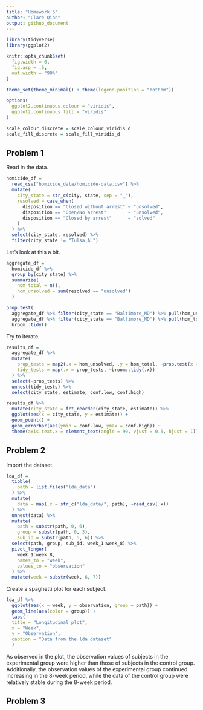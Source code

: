 ```yaml
---
title: "Homework 5"
author: "Clare Qian"
output: github_document
---
```


```r
library(tidyverse)
library(ggplot2)

knitr::opts_chunk$set(
  fig.width = 6,
  fig.asp = .6,
  out.width = "90%"
)

theme_set(theme_minimal() + theme(legend.position = "bottom"))

options(
  ggplot2.continuous.colour = "viridis",
  ggplot2.continuous.fill = "viridis"
)

scale_colour_discrete = scale_colour_viridis_d
scale_fill_discrete = scale_fill_viridis_d
```

## Problem 1

Read in the data.

```r
homicide_df =
  read_csv("homicide_data/homicide-data.csv") %>%
  mutate(
    city_state = str_c(city, state, sep = "_"),
    resolved = case_when(
      disposition == "Closed without arrest" ~ "unsolved",
      disposition == "Open/No arrest"        ~ "unsolved",
      disposition == "Closed by arrest"      ~ "solved"
    )
  ) %>%
  select(city_state, resolved) %>%
  filter(city_state != "Tulsa_AL")
```

Let's look at this a bit.

```r
aggregate_df =
  homicide_df %>%
  group_by(city_state) %>%
  summarize(
    hom_total = n(),
    hom_unsolved = sum(resolved == "unsolved")
  )
```

```r
prop.test(
  aggregate_df %>% filter(city_state == "Baltimore_MD") %>% pull(hom_unsolved),
  aggregate_df %>% filter(city_state == "Baltimore_MD") %>% pull(hom_total)) %>%
  broom::tidy()
```

Try to iterate.

```r
results_df = 
  aggregate_df %>%
  mutate(
    prop_tests = map2(.x = hom_unsolved, .y = hom_total, ~prop.test(x = .x, n = .y)),
    tidy_tests = map(.x = prop_tests, ~broom::tidy(.x))
  ) %>%
  select(-prop_tests) %>%
  unnest(tidy_tests) %>%
  select(city_state, estimate, conf.low, conf.high)
```

```r
results_df %>%
  mutate(city_state = fct_reorder(city_state, estimate)) %>%
  ggplot(aes(x = city_state, y = estimate)) +
  geom_point() +
  geom_errorbar(aes(ymin = conf.low, ymax = conf.high)) +
  theme(axis.text.x = element_text(angle = 90, vjust = 0.5, hjust = 1))
```

## Problem 2

Import the dataset.

```r
lda_df = 
  tibble(
    path = list.files("lda_data")
  ) %>%
  mutate(
    data = map(.x = str_c("lda_data/", path), ~read_csv(.x))
  ) %>%
  unnest(data) %>%
  mutate(
    path = substr(path, 0, 6),
    group = substr(path, 0, 3),
    sub_id = substr(path, 5, 6)) %>%
  select(path, group, sub_id, week_1:week_8) %>%
  pivot_longer(
    week_1:week_8,
    names_to = "week",
    values_to = "observation"
  ) %>%
  mutate(week = substr(week, 6, 7))
```

Create a spaghetti plot for each subject.

```r
lda_df %>%
  ggplot(aes(x = week, y = observation, group = path)) +
  geom_line(aes(color = group)) + 
  labs(
  title = "Longitudinal plot",
  x = "Week",
  y = "Observation",
  caption = "Data from the lda dataset"
  )
```

As observed in the plot, the observation values of subjects in the experimental group were higher than those of subjects in the control group. Additionally, the observation values of the experimental group continued increasing in the 8-week period, while the data of the control group were relatively stable during the 8-week period.

## Problem 3
